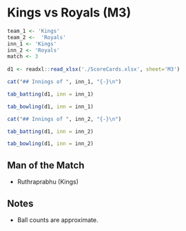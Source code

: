# Kings vs Royals (M3) {-#match3}

```r
team_1 <- 'Kings'
team_2 <-  'Royals'
inn_1 <- 'Kings'
inn_2 <- 'Royals'
match <- 3
  
d1 <- readxl::read_xlsx('./ScoreCards.xlsx', sheet='M3') 

```

```r
cat("## Innings of ", inn_1, "{-}\n")
```
 
```r
tab_batting(d1, inn = inn_1)
```

```r
tab_bowling(d1, inn = inn_1)
```

```r
cat("## Innings of ", inn_2, "{-}\n")
```

```r
tab_batting(d1, inn = inn_2)
```

```r
tab_bowling(d1, inn = inn_2)
```


## Man of the Match {-}

+ Ruthraprabhu (Kings)

## Notes {-}
+ Ball counts are approximate.
